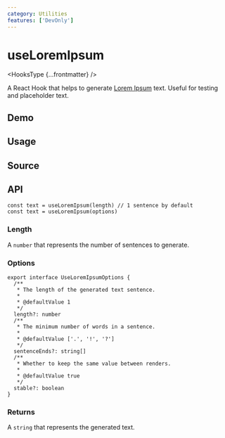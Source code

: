 ```yaml
---
category: Utilities
features: ['DevOnly']
---
```


# useLoremIpsum


<HooksType {...frontmatter} />

A React Hook that helps to generate [Lorem Ipsum](https://www.lipsum.com/) text. Useful for testing and placeholder text.

## Demo


<App />

## Usage



## Source


<Source />

## API

```tsx
const text = useLoremIpsum(length) // 1 sentence by default
const text = useLoremIpsum(options)
```

### Length

A `number` that represents the number of sentences to generate.

### Options

```tsx
export interface UseLoremIpsumOptions {
  /**
   * The length of the generated text sentence.
   *
   * @defaultValue 1
   */
  length?: number
  /**
   * The minimum number of words in a sentence.
   *
   * @defaultValue ['.', '!', '?']
   */
  sentenceEnds?: string[]
  /**
   * Whether to keep the same value between renders.
   *
   * @defaultValue true
   */
  stable?: boolean
}
```

### Returns

A `string` that represents the generated text.
